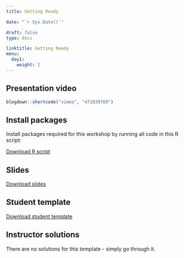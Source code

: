 ---
title: Getting Ready

date: "`r Sys.Date()`"

draft: false
type: docs

linktitle: Getting Ready
menu:
  day1:
    weight: 2
---

## Presentation video

```{r, echo=F}
blogdown::shortcode("vimeo", "472839769")
```

## Install packages 

Install packages required for this workshop by running all code in this R script:

[Download R script](../../Course_Modularization/Intro, general, packages/00_prep.R)

## Slides

[Download slides](../../../Course_Modularization/Intro to R/Slides/01_getting_ready_slides.pptx)

## Student template

[Download student template](../../../Course_Modularization/Intro to R/Worksheets/Student Templates/01_getting_ready.Rmd)

## Instructor solutions

There are no solutions for this template - simply go through it.


